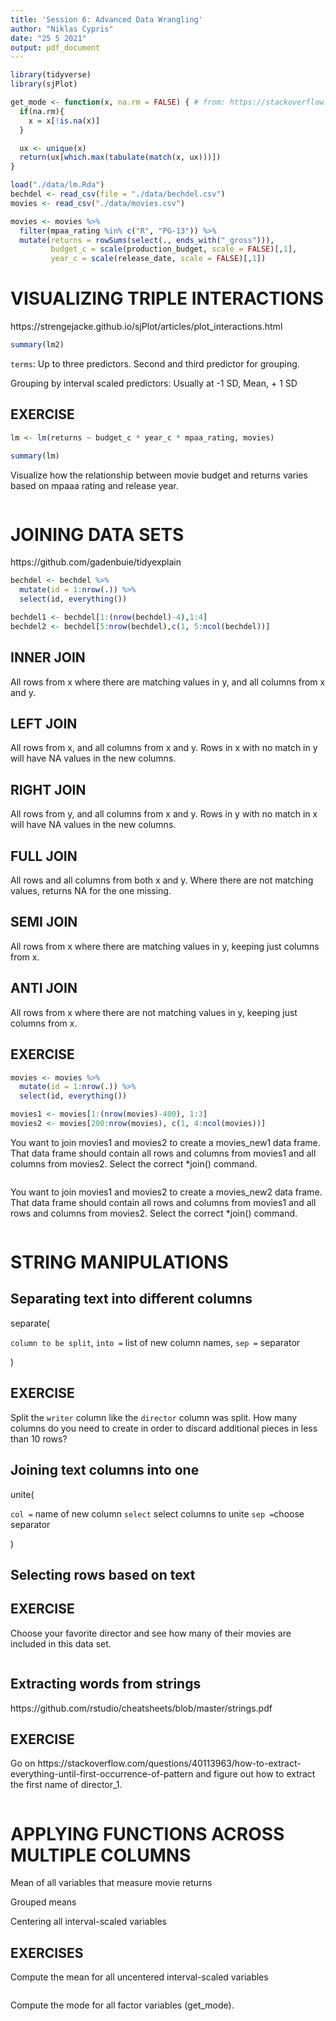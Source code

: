 ```yaml
---
title: 'Session 6: Advanced Data Wrangling'
author: "Niklas Cypris"
date: "25 5 2021"
output: pdf_document
---
```


```r
library(tidyverse)
library(sjPlot)

get_mode <- function(x, na.rm = FALSE) { # from: https://stackoverflow.com/questions/2547402/how-to-find-the-statistical-mode
  if(na.rm){
    x = x[!is.na(x)]
  }

  ux <- unique(x)
  return(ux[which.max(tabulate(match(x, ux)))])
}
```

```r
load("./data/lm.Rda")
bechdel <- read_csv(file = "./data/bechdel.csv")
movies <- read_csv("./data/movies.csv")

movies <- movies %>% 
  filter(mpaa_rating %in% c("R", "PG-13")) %>% 
  mutate(returns = rowSums(select(., ends_with("_gross"))),
         budget_c = scale(production_budget, scale = FALSE)[,1],
         year_c = scale(release_date, scale = FALSE)[,1])
```

# VISUALIZING TRIPLE INTERACTIONS

https://strengejacke.github.io/sjPlot/articles/plot_interactions.html

```r
summary(lm2)
```

`terms`: Up to three predictors. Second and third predictor for grouping.

Grouping by interval scaled predictors: Usually at -1 SD, Mean, + 1 SD

## EXERCISE

```r
lm <- lm(returns ~ budget_c * year_c * mpaa_rating, movies)

summary(lm)
```

Visualize how the relationship between movie budget and returns varies based on mpaaa rating and release year.

```r

```

# JOINING DATA SETS

https://github.com/gadenbuie/tidyexplain

```r
bechdel <- bechdel %>% 
  mutate(id = 1:nrow(.)) %>% 
  select(id, everything())

bechdel1 <- bechdel[1:(nrow(bechdel)-4),1:4]
bechdel2 <- bechdel[5:nrow(bechdel),c(1, 5:ncol(bechdel))]
```

## INNER JOIN

All rows from x where there are matching values in y, and all columns from x and y.

## LEFT JOIN

All rows from x, and all columns from x and y. Rows in x with no match in y will have NA values in the new columns.

## RIGHT JOIN

All rows from y, and all columns from x and y. Rows in y with no match in x will have NA values in the new columns.

## FULL JOIN

All rows and all columns from both x and y. Where there are not matching values, returns NA for the one missing.

## SEMI JOIN

All rows from x where there are matching values in y, keeping just columns from x.

## ANTI JOIN

All rows from x where there are not matching values in y, keeping just columns from x.

## EXERCISE

```r
movies <- movies %>% 
  mutate(id = 1:nrow(.)) %>% 
  select(id, everything())

movies1 <- movies[1:(nrow(movies)-400), 1:3]
movies2 <- movies[200:nrow(movies), c(1, 4:ncol(movies))]
```

You want to join movies1 and movies2 to create a movies_new1 data frame. That data frame should contain all rows and columns from movies1 and all columns from movies2. Select the correct *join() command.

```r

```

You want to join movies1 and movies2 to create a movies_new2 data frame. That data frame should contain all rows and columns from movies1 and all rows and columns from movies2. Select the correct *join() command.

```r

```


# STRING MANIPULATIONS

## Separating text into different columns

separate(

`column to be split`,
`into =` list of new column names,
`sep =` separator

)

## EXERCISE

Split the `writer` column like the `director` column was split. How many columns do you need to create in order to discard additional pieces in less than 10 rows?


## Joining text columns into one

unite(

`col =` name of new column
`select` select columns to unite
`sep =`choose separator

)

## Selecting rows based on text


## EXERCISE

Choose your favorite director and see how many of their movies are included in this data set.

```r

```

## Extracting words from strings

https://github.com/rstudio/cheatsheets/blob/master/strings.pdf

## EXERCISE

Go on https://stackoverflow.com/questions/40113963/how-to-extract-everything-until-first-occurrence-of-pattern and figure out how to extract the first name of director_1.

```r

```


# APPLYING FUNCTIONS ACROSS MULTIPLE COLUMNS

Mean of all variables that measure movie returns


Grouped means

Centering all interval-scaled variables

## EXERCISES

Compute the mean for all uncentered interval-scaled variables 

```r

```

Compute the mode for all factor variables (get_mode).

```r

```

